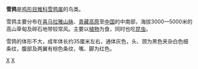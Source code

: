 {{Speciesbox
| taxon = Lerwa lerwa
| status = LC
| image = Lerwa lerwa.jpg
| parent_authority = Hodgson, 1837
| binomial_authority = (Hodgson, 1833)
}}

'''雪鹑'''是[[鸡形目|鸡形目]][[雉科|雉科]][[雪鹑属|雪鹑属]]的鸟类。

雪鹑主要分布在[[喜马拉雅山脉|喜马拉雅山脉]]、[[青藏高原|青藏高原]]至[[中国|中国]]的中南部，海拔3000—5000米的高山草甸及碎石地带较常风。主要以[[植物|植物]]为食，同时也吃[[昆虫|昆虫]]。

雪鹑的体形不大，成年体长约35厘米左右，通体灰色，头、颈为黑色夹杂白色细条纹，腹部及两翼有棕色条纹，嘴、脚为红色。
{{雞形目|P.}}
{{taxonbar}}
[[Category:雪鹑属|X]]
[[Category:1833年描述的鸟类|X]]
